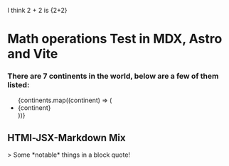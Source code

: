 
I think 2 + 2 is {2+2}

# Math operations Test in MDX, Astro and Vite
### There are 7 continents in the world, below are a few of them listed:
<ul>
  {continents.map((continent) => (
    <li>{continent}</li>
  ))}
</ul>

## HTMl-JSX-Markdown Mix
<div>
  > Some *notable* things in a block quote!
</div>